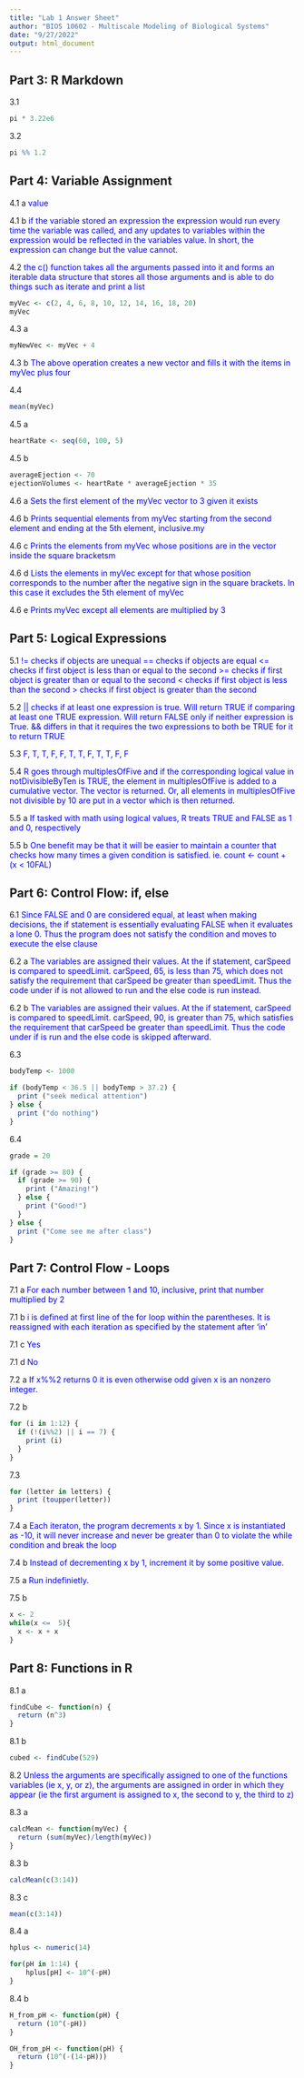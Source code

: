 ```yaml
---
title: "Lab 1 Answer Sheet"
author: "BIOS 10602 - Multiscale Modeling of Biological Systems"
date: "9/27/2022"
output: html_document
---
```


## Part 3: R Markdown

3.1
```r
pi * 3.22e6
```

3.2
```r
pi %% 1.2
```

## Part 4: Variable Assignment

4.1 a
<span style="color:blue"> value </span>

4.1 b
<span style="color:blue"> if the variable stored an expression the expression would run every time the variable was called, and any updates to variables within the expression would be reflected in the variables value. In short, the expression can change but the value cannot. </span>

4.2
<span style="color:blue"> the c() function takes all the arguments passed into it and forms an iterable data structure that stores all those arguments and is able to do things such as iterate and print a list </span>

```r
myVec <- c(2, 4, 6, 8, 10, 12, 14, 16, 18, 20)
myVec
```

4.3 a
```r
myNewVec <- myVec + 4
```

4.3 b
<span style="color:blue"> The above operation creates a new vector and fills it with the items in myVec plus four </span>

4.4
```r
mean(myVec)
```

4.5 a
```r
heartRate <- seq(60, 100, 5)
```

4.5 b
```r
averageEjection <- 70
ejectionVolumes <- heartRate * averageEjection * 35
```

4.6 a
<span style="color:blue"> Sets the first element of the myVec vector to 3 given it exists </span>

4.6 b
<span style="color:blue"> Prints sequential elements from myVec starting from the second element and ending at the 5th element, inclusive.my </span>

4.6 c
<span style="color:blue"> Prints the elements from myVec whose positions are in the vector inside the square bracketsm </span>

4.6 d
<span style="color:blue"> Lists the elements in myVec except for that whose position corresponds to the number after the negative sign in the square brackets. In this case it excludes the 5th element of myVec </span>

4.6 e
<span style="color:blue"> Prints myVec except all elements are multiplied by 3 </span>

## Part 5: Logical Expressions

5.1
<span style="color:blue"> 
!= checks if objects are unequal
== checks if objects are equal
<= checks if first object is less than or equal to the second
>= checks if first object is greater than or equal to the second
< checks if first object is less than the second
> checks if first object is greater than the second
</span>

5.2
<span style="color:blue"> || checks if at least one expression is true. Will return TRUE if comparing at least one TRUE expression. Will return FALSE only if neither expression is True. && differs in that it requires the two expressions to both be TRUE for it to return TRUE </span>

5.3
<span style="color:blue"> F, T, T, F, F, T, T, F, T, T, F, F </span>

5.4
<span style="color:blue"> R goes through multiplesOfFive and if the corresponding logical value in notDivisibleByTen is TRUE, the element in multiplesOfFive is added to a cumulative vector. The vector is returned. Or, all elements in multiplesOfFive not divisible by 10 are put in a vector which is then returned. </span>

5.5 a
<span style="color:blue"> If tasked with math using logical values, R treats TRUE and FALSE as 1 and 0, respectively </span>

5.5 b
<span style="color:blue"> One benefit may be that it will be easier to maintain a counter that checks how many times a given condition is satisfied. ie. count <- count + (x < 10FAL) </span>

## Part 6: Control Flow: if, else

6.1
<span style="color:blue"> Since FALSE and 0 are considered equal, at least when making decisions, the if statement is essentially evaluating FALSE when it evaluates a lone 0. Thus the program does not satisfy the condition and moves to execute the else clause </span>

6.2 a
<span style="color:blue"> The variables are assigned their values. At the if statement, carSpeed is compared to speedLimit. carSpeed, 65, is less than 75, which does not satisfy the requirement that carSpeed be greater than speedLimit. Thus the code under if is not allowed to run and the else code is run instead.  </span>

6.2 b
<span style="color:blue"> The variables are assigned their values. At the if statement, carSpeed is compared to speedLimit. carSpeed, 90, is greater than 75, which satisfies the requirement that carSpeed be greater than speedLimit. Thus the code under if is run and the else code is skipped afterward. </span>

6.3
```r
bodyTemp <- 1000

if (bodyTemp < 36.5 || bodyTemp > 37.2) {
  print ("seek medical attention")
} else {
  print ("do nothing")
}
```

6.4
```r
grade = 20

if (grade >= 80) {
  if (grade >= 90) {
    print ("Amazing!")
  } else {
    print ("Good!")
  }
} else {
  print ("Come see me after class")
}
```

## Part 7: Control Flow - Loops

7.1 a
<span style="color:blue"> For each number between 1 and 10, inclusive, print that number multiplied by 2 </span>

7.1 b
<span style="color:blue"> i is defined at first line of the for loop within the parentheses. It is reassigned with each iteration as specified by the statement after 'in' </span>

7.1 c
<span style="color:blue"> Yes </span>

7.1 d
<span style="color:blue"> No </span>

7.2 a
<span style="color:blue"> If x%%2 returns 0 it is even otherwise odd given x is an nonzero integer. </span>

7.2 b
```r
for (i in 1:12) {
  if (!(i%%2) || i == 7) {
    print (i)
  }
}
```

7.3
```r
for (letter in letters) {
  print (toupper(letter))
}
```

7.4 a
<span style="color:blue"> Each iteraton, the program decrements x by 1. Since x is instantiated as -10, it will never increase and never be greater than 0 to violate the while condition and break the loop</span>

7.4 b
<span style="color:blue"> Instead of decrementing x by 1, increment it by some positive value. </span>

7.5 a
<span style="color:blue"> Run indefinietly. </span>

7.5 b
```r

x <- 2  
while(x <=  5){  
  x <- x + x
}  
```

## Part 8: Functions in R

8.1 a
```r
findCube <- function(n) {
  return (n^3)
}
```

8.1 b
```r
cubed <- findCube(529)
```

8.2
<span style="color:blue"> Unless the arguments are specifically assigned to one of the functions variables (ie x, y, or z), the arguments are assigned in order in which they appear (ie the first argument is assigned to x, the second to y, the third to z) </span>

8.3 a
```r
calcMean <- function(myVec) {
  return (sum(myVec)/length(myVec))
}
```

8.3 b
```r
calcMean(c(3:14))
```

8.3 c
```r
mean(c(3:14))
```

8.4 a
```r
hplus <- numeric(14)

for(pH in 1:14) {
    hplus[pH] <- 10^(-pH)
}
```

8.4 b
```r
H_from_pH <- function(pH) {
  return (10^(-pH))
}

OH_from_pH <- function(pH) {
  return (10^(-(14-pH)))
}
```